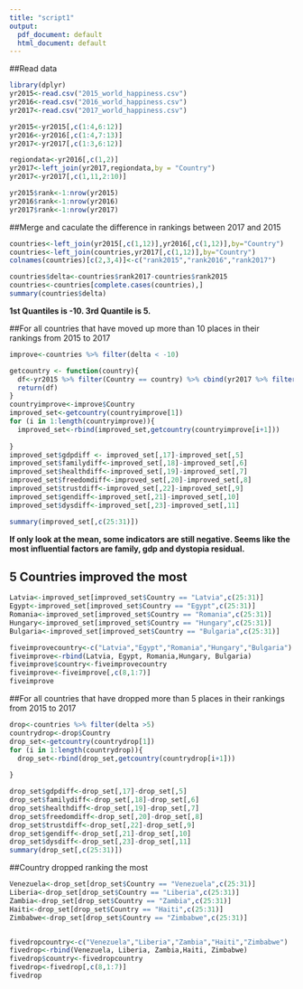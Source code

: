 ```yaml
---
title: "script1"
output:
  pdf_document: default
  html_document: default
---
```


##Read data
```r
library(dplyr)
yr2015<-read.csv("2015_world_happiness.csv")
yr2016<-read.csv("2016_world_happiness.csv")
yr2017<-read.csv("2017_world_happiness.csv")

yr2015<-yr2015[,c(1:4,6:12)]
yr2016<-yr2016[,c(1:4,7:13)]
yr2017<-yr2017[,c(1:3,6:12)]

regiondata<-yr2016[,c(1,2)]
yr2017<-left_join(yr2017,regiondata,by = "Country")
yr2017<-yr2017[,c(1,11,2:10)]

yr2015$rank<-1:nrow(yr2015)
yr2016$rank<-1:nrow(yr2016)
yr2017$rank<-1:nrow(yr2017)
```

##Merge and caculate the difference in rankings between 2017 and 2015
```r
countries<-left_join(yr2015[,c(1,12)],yr2016[,c(1,12)],by="Country")
countries<-left_join(countries,yr2017[,c(1,12)],by="Country")
colnames(countries)[c(2,3,4)]<-c("rank2015","rank2016","rank2017")

countries$delta<-countries$rank2017-countries$rank2015
countries<-countries[complete.cases(countries),]
summary(countries$delta)

```

**1st Quantiles is -10. 3rd Quantile is 5.**

##For all countries that have moved up more than 10 places in their rankings from 2015 to 2017
```r
improve<-countries %>% filter(delta < -10)

getcountry <- function(country){
  df<-yr2015 %>% filter(Country == country) %>% cbind(yr2017 %>% filter(Country == country))
  return(df)
}
countryimprove<-improve$Country
improved_set<-getcountry(countryimprove[1])
for (i in 1:length(countryimprove)){
  improved_set<-rbind(improved_set,getcountry(countryimprove[i+1]))
  
}
improved_set$gdpdiff <- improved_set[,17]-improved_set[,5]
improved_set$familydiff<-improved_set[,18]-improved_set[,6]
improved_set$healthdiff<-improved_set[,19]-improved_set[,7]
improved_set$freedomdiff<-improved_set[,20]-improved_set[,8]
improved_set$trustdiff<-improved_set[,22]-improved_set[,9]
improved_set$gendiff<-improved_set[,21]-improved_set[,10]
improved_set$dysdiff<-improved_set[,23]-improved_set[,11]

summary(improved_set[,c(25:31)])
```

**If only look at the mean, some indicators are still negative. Seems like the most influential factors are family, gdp and dystopia residual.**

## 5 Countries improved the most
```r
Latvia<-improved_set[improved_set$Country == "Latvia",c(25:31)]
Egypt<-improved_set[improved_set$Country == "Egypt",c(25:31)]
Romania<-improved_set[improved_set$Country == "Romania",c(25:31)]
Hungary<-improved_set[improved_set$Country == "Hungary",c(25:31)]
Bulgaria<-improved_set[improved_set$Country == "Bulgaria",c(25:31)]

fiveimprovecountry<-c("Latvia","Egypt","Romania","Hungary","Bulgaria")
fiveimprove<-rbind(Latvia, Egypt, Romania,Hungary, Bulgaria)
fiveimprove$country<-fiveimprovecountry
fiveimprove<-fiveimprove[,c(8,1:7)]
fiveimprove
```



##For all countries that have dropped more than 5 places in their rankings from 2015 to 2017

```r
drop<-countries %>% filter(delta >5)
countrydrop<-drop$Country
drop_set<-getcountry(countrydrop[1])
for (i in 1:length(countrydrop)){
  drop_set<-rbind(drop_set,getcountry(countrydrop[i+1]))
  
}

drop_set$gdpdiff<-drop_set[,17]-drop_set[,5]
drop_set$familydiff<-drop_set[,18]-drop_set[,6]
drop_set$healthdiff<-drop_set[,19]-drop_set[,7]
drop_set$freedomdiff<-drop_set[,20]-drop_set[,8]
drop_set$trustdiff<-drop_set[,22]-drop_set[,9]
drop_set$gendiff<-drop_set[,21]-drop_set[,10]
drop_set$dysdiff<-drop_set[,23]-drop_set[,11]
summary(drop_set[,c(25:31)])


```


##Country dropped ranking the most
```r
Venezuela<-drop_set[drop_set$Country == "Venezuela",c(25:31)]
Liberia<-drop_set[drop_set$Country == "Liberia",c(25:31)]
Zambia<-drop_set[drop_set$Country == "Zambia",c(25:31)]
Haiti<-drop_set[drop_set$Country == "Haiti",c(25:31)]
Zimbabwe<-drop_set[drop_set$Country == "Zimbabwe",c(25:31)]


fivedropcountry<-c("Venezuela","Liberia","Zambia","Haiti","Zimbabwe")
fivedrop<-rbind(Venezuela, Liberia, Zambia,Haiti, Zimbabwe)
fivedrop$country<-fivedropcountry
fivedrop<-fivedrop[,c(8,1:7)]
fivedrop
```


